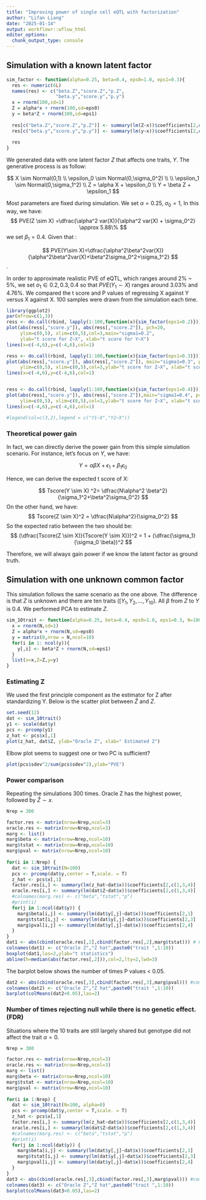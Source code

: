 ```yaml
---
title: "Improving power of single cell eQTL with factorization"
author: "Lifan Liang"
date: "2025-01-14"
output: workflowr::wflow_html
editor_options:
  chunk_output_type: console
---
```


## Simulation with a known latent factor

```r
sim_factor <- function(alpha=0.25, beta=0.4, eps0=1.0, eps1=0.3){
  res <- numeric(6L)
  names(res) <- c("beta.Z","score.Z","p.Z",
                  "beta.y","score.y","p.y")
  x = rnorm(100,sd=1)
  Z = alpha*x + rnorm(100,sd=eps0)
  y = beta*Z + rnorm(100,sd=eps1)
  
  res[c("beta.Z","score.Z","p.Z")] <- summary(lm(Z~x))$coefficients[2,c(1,3,4)]
  res[c("beta.y","score.y","p.y")] <- summary(lm(y~x))$coefficients[2,c(1,3,4)]
  
  res
}
```

We generated data with one latent factor $Z$ that affects one traits, $Y$. The generative process is as follow:

$$
X \sim Normal(0,1)
\\
\epsilon_0 \sim Normal(0,\sigma_0^2)
\\
\\
\epsilon_1 \sim Normal(0,\sigma_1^2)
\\
Z = \alpha X + \epsilon_0
\\
Y = \beta Z + \epsilon_1
$$

Most parameters are fixed during simulation. We set $\alpha = 0.25$, $\sigma_0=1$, In this way, we have:
$$
PVE(Z \sim X) =\dfrac{\alpha^2 var(X)}{\alpha^2 var(X) + \sigma_0^2} \approx 5.88\%
$$
we set $\beta_1 = 0.4$. Given that :

$$
PVE(Y\sim X)=\dfrac{\alpha^2\beta^2var(X)}{\alpha^2\beta^2var(X)+\beta^2\sigma_0^2+\sigma_1^2}
$$. 

In order to approximate realistic PVE of eQTL, which ranges around 2% ~ 5%, we set $\sigma_1 \in {0.2,0.3,0.4}$ so that $PVE(Y_1 \sim X)$ ranges around 3.03% and 4.76%. We compared the t score and P values of regressing X against Y versus X against X. 100 samples were drawn from the simulation each time. 

```r
library(ggplot2)
par(mfrow=c(1,3))
ress <- do.call(rbind, lapply(1:100,function(x){sim_factor(eps1=0.2)}))
plot(abs(ress[,"score.y"]), abs(ress[,"score.Z"]), pch=20,
     ylim=c(0,5), xlim=c(0,5),col=3,main="sigma1=0.2",
     ylab="t score for Z~X", xlab="t score for Y~X")
lines(x=c(-4,6),y=c(-4,6),col=1)

ress <- do.call(rbind, lapply(1:100,function(x){sim_factor(eps1=0.3)}))
plot(abs(ress[,"score.y"]), abs(ress[,"score.Z"]), main="sigma1=0.3", pch=20,
     ylim=c(0,5), xlim=c(0,5),col=3,ylab="t score for Z~X", xlab="t score for Y~X")
lines(x=c(-4,6),y=c(-4,6),col=1)


ress <- do.call(rbind, lapply(1:100,function(x){sim_factor(eps1=0.4)}))
plot(abs(ress[,"score.y"]), abs(ress[,"score.Z"]),main="sigma1=0.4", pch=20,
     ylim=c(0,5), xlim=c(0,5),col=3,ylab="t score for Z~X", xlab="t score for Y~X")
lines(x=c(-4,6),y=c(-4,6),col=1)

#legend(col=c(3,2),legend = c("Y1~X","Y2~X"))
```


### Theoretical power gain

In fact, we can directly derive the power gain from this simple simulation scenario. For instance, let's focus on $Y$, we have:

$$
Y = \alpha \beta X + \epsilon_1 + \beta_1 \epsilon_0
$$

Hence, we can derive the expected t score of X:

$$
Tscore(Y \sim X) ^2= \dfrac{N\alpha^2 \beta^2}{\sigma_1^2+\beta^2\sigma_0^2}
$$
On the other hand,  we have:
$$
Tscore(Z \sim X)^2 = \dfrac{N\alpha^2}{\sigma_0^2}
$$
So the expected ratio between the two should be:
$$
(\dfrac{Tscore(Z \sim X)}{Tscore(Y \sim X)})^2 = 1 + (\dfrac{\sigma_1}{\sigma_0 \beta})^2
$$

Therefore, we will always gain power if we know the latent factor as ground truth. 

## Simulation with one unknown common factor

This simulation follows the same scenario as the one above. The difference is that $Z$ is unknown and there are ten traits ($[Y_1,Y_2,...,Y_{10}$). All $\beta$ from $Z$ to $Y$ is 0.4. We performed PCA to estimate $Z$.

```r
sim_10trait <- function(alpha=0.25, beta=0.4, eps0=1.0, eps1=0.3, N=100){
  x = rnorm(N,sd=1)
  Z = alpha*x + rnorm(N,sd=eps0)
  y = matrix(0,nrow = N,ncol=10)
  for(i in 1: ncol(y)){
    y[,i] <- beta*Z + rnorm(N,sd=eps1)
  }
  list(x=x,Z=Z,y=y)
}
```

### Estimating Z

We used the first principle component as the estimator for Z after standardizing Y. Below is the scatter plot between $\hat{Z}$ and $Z$.

```r
set.seed(12)
dat <- sim_10trait()
y1 <- scale(dat$y)
pcs <- prcomp(y1)
z_hat <- pcs$x[,1]
plot(z_hat, dat$Z, ylab="Oracle Z", xlab=" Estimated Z")
```

Elbow plot seems to suggest one or two PC is sufficient?

```r
plot(pcs$sdev^2/sum(pcs$sdev^2),ylab="PVE")
```

### Power comparison

Repeating the simulations 300 times. Oracle Z has the highest power, followed by $\hat{Z} \sim x$.

```r
Nrep = 300

factor.res <- matrix(nrow=Nrep,ncol=3)
oracle.res <- matrix(nrow=Nrep,ncol=3)
marg <- list()
marg$beta <- matrix(nrow=Nrep,ncol=10)
marg$tstat <- matrix(nrow=Nrep,ncol=10)
marg$pval <- matrix(nrow=Nrep,ncol=10)
  
for(i in 1:Nrep) {
  dat <- sim_10trait(N=100)
  pcs <- prcomp(dat$y,center = T,scale. = T)
  z_hat <- pcs$x[,1]
  factor.res[i,] <- summary(lm(z_hat~dat$x))$coefficients[2,c(1,3,4)]
  oracle.res[i,] <- summary(lm(dat$Z~dat$x))$coefficients[2,c(1,3,4)]
  #colnames(marg.res) <- c("beta","tstat","p")
  #print(i)
  for(j in 1:ncol(dat$y)) {
    marg$beta[i,j] <- summary(lm(dat$y[,j]~dat$x))$coefficients[2,1]
    marg$tstat[i,j] <- summary(lm(dat$y[,j]~dat$x))$coefficients[2,3]
    marg$pval[i,j] <- summary(lm(dat$y[,j]~dat$x))$coefficients[2,4]
  }
}
dat1 <- abs(cbind(oracle.res[,2],cbind(factor.res[,2],marg$tstat))) # Combine T statistics
colnames(dat1) <- c("Oracle Z","Z hat",paste0("trait ",1:10))
boxplot(dat1,las=2,ylab="t statistics")
abline(h=median(abs(factor.res[,2])),col=2,lty=2,lwd=3)
```


The barplot below shows the number of times P values < 0.05.

```r
dat2 <- abs(cbind(oracle.res[,3],cbind(factor.res[,3],marg$pval))) #combine p values
colnames(dat2) <- c("Oracle Z","Z hat",paste0("trait ",1:10))
barplot(colMeans(dat2<0.05),las=2)
```

### Number of times rejecting null while there is no genetic effect. (FDR)

Situations where the 10 traits are still largely shared but genotype did not affect the trait $\alpha=0$. 

```r
Nrep = 300

factor.res <- matrix(nrow=Nrep,ncol=3)
oracle.res <- matrix(nrow=Nrep,ncol=3)
marg <- list()
marg$beta <- matrix(nrow=Nrep,ncol=10)
marg$tstat <- matrix(nrow=Nrep,ncol=10)
marg$pval <- matrix(nrow=Nrep,ncol=10)
  
for(i in 1:Nrep) {
  dat <- sim_10trait(N=100, alpha=0)
  pcs <- prcomp(dat$y,center = T,scale. = T)
  z_hat <- pcs$x[,1]
  factor.res[i,] <- summary(lm(z_hat~dat$x))$coefficients[2,c(1,3,4)]
  oracle.res[i,] <- summary(lm(dat$Z~dat$x))$coefficients[2,c(1,3,4)]
  #colnames(marg.res) <- c("beta","tstat","p")
  #print(i)
  for(j in 1:ncol(dat$y)) {
    marg$beta[i,j] <- summary(lm(dat$y[,j]~dat$x))$coefficients[2,1]
    marg$tstat[i,j] <- summary(lm(dat$y[,j]~dat$x))$coefficients[2,3]
    marg$pval[i,j] <- summary(lm(dat$y[,j]~dat$x))$coefficients[2,4]
  }
}
dat3 <- abs(cbind(oracle.res[,3],cbind(factor.res[,3],marg$pval))) #combine p values
colnames(dat3) <- c("Oracle Z","Z hat",paste0("trait ",1:10))
barplot(colMeans(dat3<0.05),las=2)
```